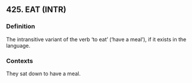 ## 425. EAT (INTR)
### Definition
The intransitive variant of the verb ‘to eat’ (‘have a meal’), if it exists in the language.

### Contexts
They sat down to have a meal.

